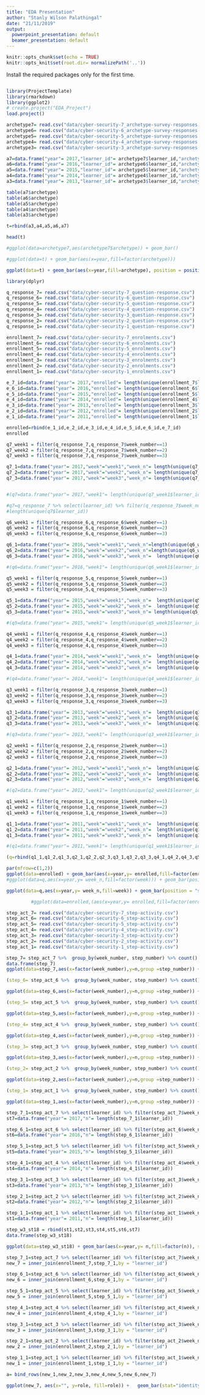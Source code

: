 ---
title: "EDA Presentation"
author: "Stanly Wilson Palathingal"
date: "21/11/2019"
output:
  powerpoint_presentation: default
  beamer_presentation: default
---

```{r setup, include=FALSE}
knitr::opts_chunk$set(echo = TRUE)
knitr::opts_knit$set(root.dir= normalizePath('..'))
```

Install the required packages only for the first time.
```{r Installation of packages, message=FALSE}

```

```{r Load library and create the project, message=FALSE}
library(ProjectTemplate)
library(rmarkdown)
library(ggplot2)
# create.project("EDA_Project")
load.project()
```


```{r Loading the archetypr datasets}

archetype7= read.csv("data/cyber-security-7_archetype-survey-responses.csv")
archetype6= read.csv("data/cyber-security-6_archetype-survey-responses.csv")
archetype5= read.csv("data/cyber-security-5_archetype-survey-responses.csv")
archetype4= read.csv("data/cyber-security-4_archetype-survey-responses.csv")
archetype3= read.csv("data/cyber-security-3_archetype-survey-responses.csv")

```



```{r extracting the archetype and making new frame}
a7=data.frame("year"= 2017,"learner_id"= archetype7$learner_id,"archetype"= archetype7$archetype)
a6=data.frame("year"= 2016,"learner_id"= archetype6$learner_id,"archetype"= archetype6$archetype)
a5=data.frame("year"= 2015,"learner_id"= archetype5$learner_id,"archetype"= archetype5$archetype)
a4=data.frame("year"= 2014,"learner_id"= archetype4$learner_id,"archetype"= archetype4$archetype)
a3=data.frame("year"= 2013,"learner_id"= archetype3$learner_id,"archetype"= archetype3$archetype)

table(a7$archetype)
table(a6$archetype)
table(a5$archetype)
table(a4$archetype)
table(a3$archetype)

t=rbind(a3,a4,a5,a6,a7)

head(t)

```


```{r plotting the graph, fig.height=7,fig.width= 14}

#ggplot(data=archetype7,aes(archetype7$archetype)) + geom_bar()  

#ggplot(data=t) + geom_bar(aes(x=year,fill=factor(archetype))) 

ggplot(data=t) + geom_bar(aes(x=year,fill=archetype), position = position_dodge(preserve = 'single'))+ xlab("year") + ylab("count of the archetypes")


```




```{r , message=FALSE}
library(dplyr)

```


```{r Loading the question response dataset}
q_response_7= read.csv("data/cyber-security-7_question-response.csv")
q_response_6= read.csv("data/cyber-security-6_question-response.csv")
q_response_5= read.csv("data/cyber-security-5_question-response.csv")
q_response_4= read.csv("data/cyber-security-4_question-response.csv")
q_response_3= read.csv("data/cyber-security-3_question-response.csv")
q_response_2= read.csv("data/cyber-security-2_question-response.csv")
q_response_1= read.csv("data/cyber-security-1_question-response.csv")

```


```{r loading the enrollment data}
enrollment_7= read.csv("data/cyber-security-7_enrolments.csv")
enrollment_6= read.csv("data/cyber-security-6_enrolments.csv")
enrollment_5= read.csv("data/cyber-security-5_enrolments.csv")
enrollment_4= read.csv("data/cyber-security-4_enrolments.csv")
enrollment_3= read.csv("data/cyber-security-3_enrolments.csv")
enrollment_2= read.csv("data/cyber-security-2_enrolments.csv")
enrollment_1= read.csv("data/cyber-security-1_enrolments.csv")
```

```{r extracting the id from enrollment data}
e_7_id=data.frame("year"= 2017,"enrolled"= length(unique(enrollment_7$learner_id)))
e_6_id=data.frame("year"= 2016,"enrolled"= length(unique(enrollment_6$learner_id)))
e_5_id=data.frame("year"= 2015,"enrolled"= length(unique(enrollment_5$learner_id)))
e_4_id=data.frame("year"= 2014,"enrolled"= length(unique(enrollment_4$learner_id)))
e_3_id=data.frame("year"= 2013,"enrolled"= length(unique(enrollment_3$learner_id)))
e_2_id=data.frame("year"= 2012,"enrolled"= length(unique(enrollment_2$learner_id)))
e_1_id=data.frame("year"= 2011,"enrolled"= length(unique(enrollment_1$learner_id)))

enrolled=rbind(e_1_id,e_2_id,e_3_id,e_4_id,e_5_id,e_6_id,e_7_id)
enrolled
```


```{r Extracting the data from 7}
q7_week1 = filter(q_response_7,q_response_7$week_number==1)
q7_week2 = filter(q_response_7,q_response_7$week_number==2)
q7_week3 = filter(q_response_7,q_response_7$week_number==3)

q7_1=data.frame("year"= 2017,"week"="week1","week_n"= length(unique(q7_week1$learner_id)))
q7_2=data.frame("year"= 2017,"week"="week2","week_n"= length(unique(q7_week2$learner_id)))
q7_3=data.frame("year"= 2017,"week"="week3","week_n"= length(unique(q7_week3$learner_id)))


#(q7=data.frame("year"= 2017,"week1"= length(unique(q7_week1$learner_id)), "week2"= length(unique(q7_week2$learner_id)), "week3"= length(unique(q7_week3$learner_id))))

#q7=q_response_7 %>% select(learner_id) %>% filter(q_response_7$week_number==1)
#length(unique(q7$learner_id))

```




```{r Extracting the data from 6}
q6_week1 = filter(q_response_6,q_response_6$week_number==1)
q6_week2 = filter(q_response_6,q_response_6$week_number==2)
q6_week3 = filter(q_response_6,q_response_6$week_number==3)

q6_1=data.frame("year"= 2016,"week"="week1","week_n"=length(unique(q6_week1$learner_id)))
q6_2=data.frame("year"= 2016,"week"="week2","week_n"=length(unique(q6_week2$learner_id)))
q6_3=data.frame("year"= 2016,"week"="week3","week_n"=  length(unique(q6_week3$learner_id)))

#(q6=data.frame("year"= 2016,"week1"= length(unique(q6_week1$learner_id)), "week2"= length(unique(q6_week2$learner_id)), "week3"= length(unique(q6_week3$learner_id))))

```

```{r Extracting the data from 5}
q5_week1 = filter(q_response_5,q_response_5$week_number==1)
q5_week2 = filter(q_response_5,q_response_5$week_number==2)
q5_week3 = filter(q_response_5,q_response_5$week_number==3)

q5_1=data.frame("year"= 2015,"week"="week1","week_n"=  length(unique(q5_week1$learner_id)))
q5_2=data.frame("year"= 2015,"week"="week2","week_n"=  length(unique(q5_week2$learner_id)))
q5_3=data.frame("year"= 2015,"week"="week3","week_n"= length(unique(q5_week3$learner_id)))

#(q5=data.frame("year"= 2015,"week1"= length(unique(q5_week1$learner_id)), "week2"= length(unique(q5_week2$learner_id)), "week3"= length(unique(q5_week3$learner_id))))
```

```{r Extracting the data from 4}
q4_week1 = filter(q_response_4,q_response_4$week_number==1)
q4_week2 = filter(q_response_4,q_response_4$week_number==2)
q4_week3 = filter(q_response_4,q_response_4$week_number==3)

q4_1=data.frame("year"= 2014,"week"="week1","week_n"=  length(unique(q4_week1$learner_id)))
q4_2=data.frame("year"= 2014,"week"="week2","week_n"=  length(unique(q4_week2$learner_id)))
q4_3=data.frame("year"= 2014,"week"="week3","week_n"=  length(unique(q4_week3$learner_id)))

#(q4=data.frame("year"= 2014,"week1"= length(unique(q4_week1$learner_id)), "week2"= length(unique(q4_week2$learner_id)), "week3"= length(unique(q4_week3$learner_id))))

```


```{r Extracting the data from 3}
q3_week1 = filter(q_response_3,q_response_3$week_number==1)
q3_week2 = filter(q_response_3,q_response_3$week_number==2)
q3_week3 = filter(q_response_3,q_response_3$week_number==3)

q3_1=data.frame("year"= 2013,"week"="week1","week_n"=  length(unique(q3_week1$learner_id)))
q3_2=data.frame("year"= 2013,"week"="week2","week_n"=  length(unique(q3_week2$learner_id)))
q3_3=data.frame("year"= 2013,"week"="week3","week_n"=  length(unique(q3_week3$learner_id)))

#(q3=data.frame("year"= 2013,"week1"= length(unique(q3_week1$learner_id)), "week2"= length(unique(q3_week2$learner_id)), "week3"= length(unique(q3_week3$learner_id))))

```


```{r Extracting the data from 2}
q2_week1 = filter(q_response_2,q_response_2$week_number==1)
q2_week2 = filter(q_response_2,q_response_2$week_number==2)
q2_week3 = filter(q_response_2,q_response_2$week_number==3)

q2_1=data.frame("year"= 2012,"week"="week1","week_n"=  length(unique(q2_week1$learner_id)))
q2_2=data.frame("year"= 2012,"week"="week2","week_n"=  length(unique(q2_week2$learner_id)))
q2_3=data.frame("year"= 2012,"week"="week3","week_n"=  length(unique(q2_week3$learner_id)))

#(q2=data.frame("year"= 2012,"week1"= length(unique(q2_week1$learner_id)), "week2"= length(unique(q2_week2$learner_id)), "week3"= length(unique(q2_week3$learner_id))))
```


```{r Extracting the data from 1}
q1_week1 = filter(q_response_1,q_response_1$week_number==1)
q1_week2 = filter(q_response_1,q_response_1$week_number==2)
q1_week3 = filter(q_response_1,q_response_1$week_number==3)

q1_1=data.frame("year"= 2011,"week"="week1","week_n"=  length(unique(q1_week1$learner_id)))
q1_2=data.frame("year"= 2011,"week"="week2","week_n"=  length(unique(q1_week2$learner_id)))
q1_3=data.frame("year"= 2011,"week"="week3","week_n"=  length(unique(q1_week3$learner_id)))

#(q1=data.frame("year"= 2011,"week1"= length(unique(q1_week1$learner_id)), "week2"= length(unique(q1_week2$learner_id)), "week3"= length(unique(q1_week3$learner_id))))
```

```{r combining of the q_respose table, fig.height=6,fig.width= 10}
(q=rbind(q1_1,q1_2,q1_3,q2_1,q2_2,q2_3,q3_1,q3_2,q3_3,q4_1,q4_2,q4_3,q5_1,q5_2,q5_3,q6_1,q6_2,q6_3,q7_1,q7_2,q7_3))

par(mfrow=c(1,2)) 
ggplot(data=enrolled) + geom_bar(aes(x=year,y= enrolled,fill=factor(enrolled)), stat = "identity")  + xlab("year") + ylab("count of total enrollment")
#ggplot(data=q,aes(x=year,y= week_n,fill=factor(week))) + geom_bar(position = "stack", stat = "identity")

ggplot(data=q,aes(x=year,y= week_n,fill=week)) + geom_bar(position = "stack", stat = "identity") + geom_text(aes(y=week_n, label = week_n),position = position_stack(vjust = 0.5)) + xlab("year") + ylab("Question Response on Each Week")

         #ggplot(data=enrolled,(aes(x=year,y= enrolled,fill=factor(enrolled),stat = "identity"))) + geom_text(aes(y=enrolled, label = enrolled))

```




```{r }
step_act_7= read.csv("data/cyber-security-7_step-activity.csv")
step_act_6= read.csv("data/cyber-security-6_step-activity.csv")
step_act_5= read.csv("data/cyber-security-5_step-activity.csv")
step_act_4= read.csv("data/cyber-security-4_step-activity.csv")
step_act_3= read.csv("data/cyber-security-3_step-activity.csv")
step_act_2= read.csv("data/cyber-security-2_step-activity.csv")
step_act_1= read.csv("data/cyber-security-1_step-activity.csv")
```


```{r ,fig.height=4,fig.width=10}
step_7= step_act_7 %>%  group_by(week_number, step_number) %>% count()
data.frame(step_7)
ggplot(data=step_7,aes(x=factor(week_number),y=n,group =step_number)) + geom_line(aes(color =factor(week_number))) + geom_point(aes(color = factor(week_number)))  + xlab("year 2017 Week 1 to 3") + ylab("Number of Responses in Step Levels")
```

```{r step_act_6,fig.height=4,fig.width=10}
(step_6= step_act_6 %>%  group_by(week_number, step_number) %>% count())

ggplot(data=step_6,aes(x=factor(week_number),y=n,group =step_number)) + geom_line(aes(color =factor(week_number))) + geom_point(aes(color = factor(week_number))) + xlab("year 2016 Week 1 to 3") + ylab("Number of Responses in Step Levels")
```

```{r step_act_5,fig.height=4,fig.width=10}
(step_5= step_act_5 %>%  group_by(week_number, step_number) %>% count())

ggplot(data=step_5,aes(x=factor(week_number),y=n,group =step_number)) + geom_line(aes(color =factor(week_number))) + geom_point(aes(color = factor(week_number))) + xlab("year 2015 Week 1 to 3") + ylab("Number of Responses in Step Levels")
```

```{r step_act_4,fig.height=4,fig.width=10}
(step_4= step_act_4 %>%  group_by(week_number, step_number) %>% count())

ggplot(data=step_4,aes(x=factor(week_number),y=n,group =step_number)) + geom_line(aes(color =factor(week_number))) + geom_point(aes(color = factor(week_number))) + xlab("year 2014 Week 1 to 3") + ylab("Number of Responses in Step Levels")
```

```{r step_act_3,fig.height=4,fig.width=10}
(step_3= step_act_3 %>%  group_by(week_number, step_number) %>% count())

ggplot(data=step_3,aes(x=factor(week_number),y=n,group =step_number)) + geom_line(aes(color =factor(week_number))) + geom_point(aes(color = factor(week_number))) + xlab("year 2013 Week 1 to 3") + ylab("Number of Responses in Step Levels")
```

```{r step_act_2,fig.height=4,fig.width=10}
(step_2= step_act_2 %>%  group_by(week_number, step_number) %>% count())

ggplot(data=step_2,aes(x=factor(week_number),y=n,group =step_number)) + geom_line(aes(color =factor(week_number))) + geom_point(aes(color = factor(week_number)))  + xlab("year 2012 Week 1 to 3") + ylab("Number of Responses in Step Levels")
```

```{r step_act_1,fig.height=4,fig.width=10}
(step_1= step_act_1 %>%  group_by(week_number, step_number) %>% count())

ggplot(data=step_1,aes(x=factor(week_number),y=n,group =step_number)) + geom_line(aes(color =factor(week_number))) + geom_point(aes(color = factor(week_number))) + xlab("year 2011 Week 1 to 3") + ylab("Number of Responses in Step Levels")
```

```{r}
step_7_1=step_act_7 %>% select(learner_id) %>% filter(step_act_7$week_number==3 & step_act_7$step_number==18)
st7=data.frame("year"= 2017,"n"= length(step_7_1$learner_id))

step_6_1=step_act_6 %>% select(learner_id) %>% filter(step_act_6$week_number==3 & step_act_6$step_number==18)
st6=data.frame("year"= 2016,"n"= length(step_6_1$learner_id))

step_5_1=step_act_5 %>% select(learner_id) %>% filter(step_act_5$week_number==3 & step_act_5$step_number==18)
st5=data.frame("year"= 2015,"n"= length(step_5_1$learner_id))

step_4_1=step_act_4 %>% select(learner_id) %>% filter(step_act_4$week_number==3 & step_act_4$step_number==18)
st4=data.frame("year"= 2014,"n"= length(step_4_1$learner_id))

step_3_1=step_act_3 %>% select(learner_id) %>% filter(step_act_3$week_number==3 & step_act_3$step_number==18)
st3=data.frame("year"= 2013,"n"= length(step_3_1$learner_id))

step_2_1=step_act_2 %>% select(learner_id) %>% filter(step_act_2$week_number==3 & step_act_2$step_number==18)
st2=data.frame("year"= 2012,"n"= length(step_2_1$learner_id))

step_1_1=step_act_1 %>% select(learner_id) %>% filter(step_act_1$week_number==3 & step_act_1$step_number==18)
st1=data.frame("year"= 2011,"n"= length(step_1_1$learner_id))

step_w3_st18 = rbind(st1,st2,st3,st4,st5,st6,st7)
data.frame(step_w3_st18)

ggplot(data=step_w3_st18) + geom_bar(aes(x=year,y= n,fill=factor(n)), stat = "identity") +xlab("year")+ ylab("week 3 step 18")

```


```{r ,fig.height=4,fig.width=10}
step_7_1=step_act_7 %>% select(learner_id) %>% filter(step_act_7$week_number==3 & step_act_7$step_number==18)
new_7 = inner_join(enrollment_7,step_7_1,by = "learner_id")

step_6_1=step_act_6 %>% select(learner_id) %>% filter(step_act_6$week_number==3 & step_act_6$step_number==18)
new_6 = inner_join(enrollment_6,step_6_1,by = "learner_id")

step_5_1=step_act_5 %>% select(learner_id) %>% filter(step_act_5$week_number==3 & step_act_5$step_number==18)
new_5 = inner_join(enrollment_5,step_5_1,by = "learner_id")

step_4_1=step_act_4 %>% select(learner_id) %>% filter(step_act_4$week_number==3 & step_act_4$step_number==18)
new_4 = inner_join(enrollment_4,step_4_1,by = "learner_id")

step_3_1=step_act_3 %>% select(learner_id) %>% filter(step_act_3$week_number==3 & step_act_3$step_number==18)
new_3 = inner_join(enrollment_3,step_3_1,by = "learner_id")

step_2_1=step_act_2 %>% select(learner_id) %>% filter(step_act_2$week_number==3 & step_act_2$step_number==18)
new_2 = inner_join(enrollment_2,step_2_1,by = "learner_id")

step_1_1=step_act_1 %>% select(learner_id) %>% filter(step_act_1$week_number==3 & step_act_1$step_number==18)
new_1 = inner_join(enrollment_1,step_1_1,by = "learner_id")

a= bind_rows(new_1,new_2,new_3,new_4,new_5,new_6,new_7)

ggplot(new_7, aes(x="", y=role, fill=role)) +   geom_bar(stat="identity", width=1) +  coord_polar("y", start=0)+xlab("")+ylab("")
```